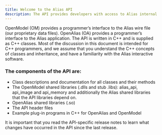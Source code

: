 ```yaml
---
title: Welcome to the Alias API
description: The API provides developers with access to Alias internal data and functionality through two products, OpenModel and OpenAlias.
---
```


OpenModel (OM) provides a programmer’s interface to the Alias wire file (our proprietary data files).
OpenAlias (OA) provides a programmer’s interface to the Alias application.
The API is written in C++ and is supplied as C++ classes. Most of the discussion in this document is intended for C++ programmers, and we assume that you understand the C++ concepts of classes and inheritance, and have a familiarity with the Alias interactive software.

### The components of the API are:

- Class descriptions and documentation for all classes and their methods
- The OpenModel shared libraries (.dlls and stub .libs): alias_api, api_image and api_memory and additionally the Alias shared libraries that the API libraries depend on.
- OpenAlias shared libraries (.so)
- The API header files
- Example plug-in programs in C++ for OpenAlias and OpenModel

<Tip>
It is important that you read the API-specific release notes to learn what changes have occurred in the API since the last release.
</Tip>
